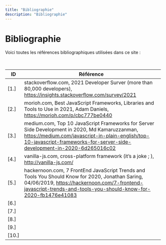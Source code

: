```yaml
---
title: "Bibliographie"
description: "Bibliographie"
---
```


# Bibliographie
Voici toutes les références bibliographiques utilisées dans ce site :

<br/>

| ID | Référence
|---|---|
| <a id="r1">[1.]</a>   | stackoverflow.com, 2021 Developer Surver (more than 80,000 developers), https://insights.stackoverflow.com/survey/2021|
| <a id="r2">[2.]</a>   | morioh.com, Best JavaScript Frameworks, Libraries and Tools to Use in 2021, Adam Daniels, https://morioh.com/p/cbc777be0440|
| <a id="r3">[3.]</a>   | medium.com, Top 10 JavaScript Frameworks for Server Side Development in 2020, Md Kamaruzzanman, https://medium.com/javascript-in-plain-english/top-10-javascript-frameworks-for-server-side-development-in-2020-6d265016c02|
| <a id="r4">[4.]</a>   | vanilla-js.com, cross-platform framework (it’s a joke ; ), http://vanilla-js.com/ |
| <a id="r5">[5.]</a>   | hackernoon.com, 7 FrontEnd JavaScript Trends and Tools You Should Know for 2020, Jonathan Saring, 04/06/2019, https://hackernoon.com/7-frontend-javascript-trends-and-tools-you-should-know-for-2020-fb1476e41083 |
| <a id="r6">[6.]</a>   |  |
| <a id="r7">[7.]</a>   |  |
| <a id="r8">[8.]</a>   |  |
| <a id="r9">[9.]</a>   |  |
| <a id="r10">[10.]</a> |  |
